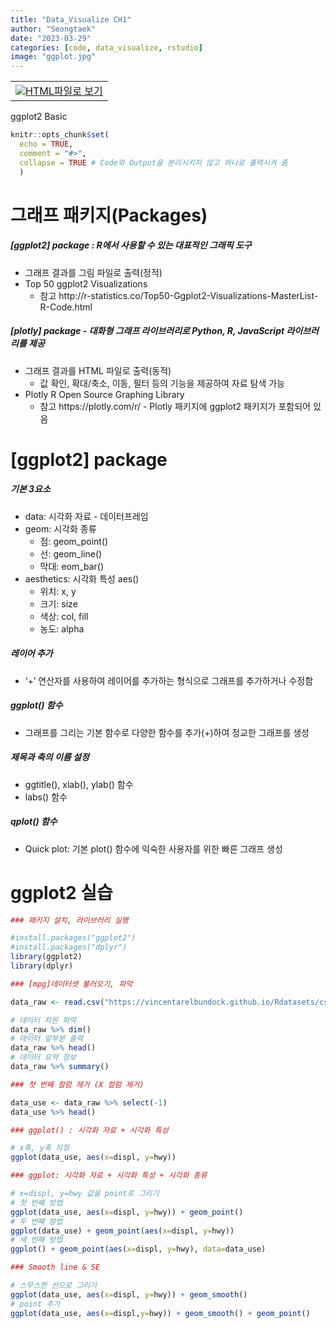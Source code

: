```yaml
---
title: "Data_Visualize CH1"
author: "Seongtaek"
date: "2023-03-29"
categories: [code, data_visualize, rstudio]
image: "ggplot.jpg"
---
```


<table align="bottom">
  <td>
    <a target="_blank" href="데이터시각화-ggplot2기초.html"><img
    src = r_logo.png />HTML파일로 보기</a>
  </td>
</table>

ggplot2 Basic

```r
knitr::opts_chunk$set(
  echo = TRUE,
  comment = "#>",
  collapse = TRUE # Code와 Output을 분리시키지 않고 하나로 출력시켜 줌
  )
```

# 그래프 패키지(Packages)
##### [ggplot2] package : R에서 사용할 수 있는 대표적인 그래픽 도구
- 그래프 결과를 그림 파일로 출력(정적)
- Top 50 ggplot2 Visualizations
  - 참고 http://r-statistics.co/Top50-Ggplot2-Visualizations-MasterList-R-Code.html
 
##### [plotly] package - 대화형 그래프 라이브러리로 Python, R, JavaScript 라이브러리를 제공
- 그래프 결과를 HTML 파일로 출력(동적) 
  - 값 확인, 확대/축소, 이동, 필터 등의 기능을 제공하여 자료 탐색 가능
- Plotly R Open Source Graphing Library
  - 참고 https://plotly.com/r/ - Plotly 패키지에 ggplot2 패키지가 포함되어 있음
  
# [ggplot2] package
##### 기본 3요소
- data: 시각화 자료 - 데이터프레임
- geom: 시각화 종류
  - 점: geom_point()
  - 선: geom_line()
  - 막대: eom_bar()
  
- aesthetics: 시각화 특성 aes()
  - 위치: x, y
  - 크기: size
  - 색상: col, fill
  - 농도: alpha
  
##### 레이어 추가
- ‘+’ 연산자를 사용하여 레이어를 추가하는 형식으로 그래프를 추가하거나 수정함

##### ggplot() 함수
- 그래프를 그리는 기본 함수로 다양한 함수를 추가(+)하여 정교한 그래프를 생성

##### 제목과 축의 이름 설정
- ggtitle(), xlab(), ylab() 함수
- labs() 함수

##### qplot() 함수
- Quick plot: 기본 plot() 함수에 익숙한 사용자를 위한 빠른 그래프 생성

# ggplot2 실습

```r
### 패키지 설치, 라이브러리 실행

#install.packages("ggplot2")
#install.packages("dplyr")
library(ggplot2)
library(dplyr)
```

```r
### [mpg]데이터셋 불러오기, 파악

data_raw <- read.csv("https://vincentarelbundock.github.io/Rdatasets/csv/ggplot2/mpg.csv")

# 데이터 차원 파악
data_raw %>% dim()
# 데이터 앞부분 출력
data_raw %>% head()
# 데이터 요약 정보
data_raw %>% summary()
```
```r
### 첫 번째 컬럼 제거 (X 컬럼 제거)

data_use <- data_raw %>% select(-1)
data_use %>% head()
```

```r
### ggplot() : 시각화 자료 + 시각화 특성

# x축, y축 지정
ggplot(data_use, aes(x=displ, y=hwy))
```
```r
### ggplot: 시각화 자료 + 시각화 특성 + 시각화 종류

# x=displ, y=hwy 값을 point로 그리기
# 첫 번째 방법
ggplot(data_use, aes(x=displ, y=hwy)) + geom_point()
# 두 번째 방법
ggplot(data_use) + geom_point(aes(x=displ, y=hwy))
# 세 번째 방법
ggplot() + geom_point(aes(x=displ, y=hwy), data=data_use)
```

```r
### Smooth line & SE

# 스무스한 선으로 그리기
ggplot(data_use, aes(x=displ, y=hwy)) + geom_smooth()
# point 추가
ggplot(data_use, aes(x=displ,y=hwy)) + geom_smooth() + geom_point()
```

